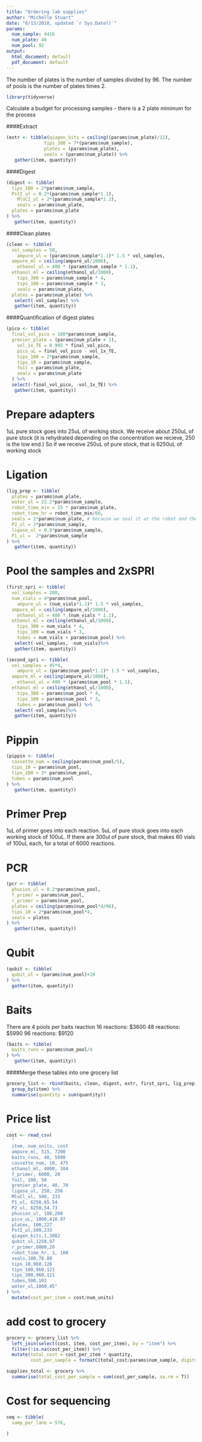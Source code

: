```yaml
---
title: "Ordering lab supplies"
author: "Michelle Stuart"
date: "6/13/2018, updated `r Sys.Date()`"
params:
  num_sample: 4416
  num_plate: 46
  num_pool: 92
output:
  html_document: default
  pdf_document: default
---
```

The number of plates is the number of samples divided by 96.  The number of pools is the number of plates times 2.

```r
library(tidyverse)
```


Calculate a budget for processing samples - there is a 2 plate minimum for the process

####Extract 
```r
(extr <- tibble(qiagen_kits = ceiling((params$num_plate)/12), 
              tips_300 = 7*(params$num_sample), 
              plates = (params$num_plate), 
              seals = (params$num_plate)) %>% 
   gather(item, quantity))
```

####Digest 
```r
(digest <- tibble(
  tips_100 = 2*params$num_sample, 
  PstI_ul = 0.2*(params$num_sample*1.1), 
    MluCI_ul = 2*(params$num_sample*1.1),
    seals = params$num_plate, 
  plates = params$num_plate
) %>% 
   gather(item, quantity))

```
####Clean plates
```r
(clean <- tibble(
  vol_samples = 50,
    ampure_ul = (params$num_sample*1.1)* 1.5 * vol_samples, 
  ampure_ml = ceiling(ampure_ul/1000),
    ethanol_ul = 400 * (params$num_sample * 1.1), 
  ethanol_ml = ceiling(ethanol_ul/1000),
    tips_300 = params$num_sample * 4,
    tips_100 = params$num_sample * 3,  
    seals = params$num_plate, 
  plates = params$num_plate) %>% 
   select(-vol_samples) %>% 
   gather(item, quantity))

```
####Quantification of digest plates

```r
(pico <- tibble(
  final_vol_pico = 100*params$num_sample,
  grenier_plate = (params$num_plate + 1),
    vol_1x_TE = 0.995 * final_vol_pico,
    pico_uL = final_vol_pico - vol_1x_TE,
    tips_100 = 2*params$num_sample,
    tips_10 = params$num_sample,
    foil = params$num_plate, 
    seals = params$num_plate
  ) %>% 
  select(-final_vol_pico, -vol_1x_TE) %>% 
   gather(item, quantity))
```
# Prepare adapters
1uL pure stock goes into 25uL of working stock.  We receive about 250uL of pure stock (it is rehydrated depending on the concentration we recieve, 250 is the low end.)  So if we receive 250uL of pure stock, that is 6250uL of working stock

# Ligation
```r
(lig_prep <- tibble(
  plates = params$num_plate, 
  water_ul = 22.2*params$num_sample,
  robot_time_min = 15 * params$num_plate,
  robot_time_hr = robot_time_min/60,
  seals = 2*params$num_plate, # because we seal it at the robot and then seal it again at the reaction
  P2_ul = 2*params$num_sample, 
  ligase_ul = 0.8*params$num_sample, 
  P1_ul =  2*params$num_sample 
) %>% 
   gather(item, quantity))
```

# Pool the samples and 2xSPRI

```r
(first_spri <- tibble(
  vol_samples = 200,
  num_vials = 4*params$num_pool, 
    ampure_ul = (num_vials*1.1)* 1.5 * vol_samples, 
  ampure_ml = ceiling(ampure_ul/1000),
    ethanol_ul = 400 * (num_vials * 1.1), 
  ethanol_ml = ceiling(ethanol_ul/1000),
    tips_300 = num_vials * 4,
    tips_100 = num_vials * 3,  
    tubes = num_vials + params$num_pool) %>% 
   select(-vol_samples, -num_vials)%>% 
   gather(item, quantity))

```

```r
(second_spri <- tibble(
  vol_samples = 45*4,
    ampure_ul = (params$num_pool*1.1)* 1.5 * vol_samples, 
  ampure_ml = ceiling(ampure_ul/1000),
    ethanol_ul = 400 * (params$num_pool * 1.1), 
  ethanol_ml = ceiling(ethanol_ul/1000),
    tips_300 = params$num_pool * 4,
    tips_100 = params$num_pool * 3,  
    tubes = params$num_pool) %>% 
   select(-vol_samples)%>% 
   gather(item, quantity))

```
# Pippin
```r
(pippin <- tibble(
  cassette_num = ceiling(params$num_pool/5),
  tips_10 = params$num_pool,
  tips_100 = 3* params$num_pool,
  tubes = params$num_pool
) %>% 
   gather(item, quantity))
```

# Primer Prep
1uL of primer goes into each reaction.  5uL of pure stock goes into each working stock of 100uL.  If there are 300ul of pure stock, that makes 60 vials of 100uL each, for a total of 6000 reactions.


# PCR
```r
(pcr <- tibble(
  phusion_ul = 0.2*params$num_pool,
  f_primer = params$num_pool,
  r_primer = params$num_pool,
  plates = ceiling(params$num_pool*4/96),
  tips_10 = 2*params$num_pool*4,
  seals = plates
) %>% 
   gather(item, quantity))
```
# Qubit
```r
(qubit <- tibble(
  qubit_ul = (params$num_pool)+20
) %>% 
  gather(item, quantity))
```


# Baits
There are 4 pools per baits reaction 
16 reactions:   $3600
48 reactions:   $5990
96 reactions:   $9120

```r
(baits <- tibble(
  baits_rxns = params$num_pool/4
) %>% 
   gather(item, quantity))

```



####Merge these tables into one grocery list
```r
grocery_list <- rbind(baits, clean, digest, extr, first_spri, lig_prep, pcr, pico, pippin, second_spri, qubit) %>% 
  group_by(item) %>% 
  summarise(quantity = sum(quantity))
```


# Price list
```r
cost <- read_csv(
  "
  item, num_units, cost
  ampure_ml, 515, 7200
  baits_rxns, 48, 5990
  cassette_num, 10, 475
  ethanol_ml, 4000, 104
  f_primer, 6000, 20
  foil, 100, 50 
  grenier_plate, 40, 70
  ligase_ul, 250, 256
  MluCl_ul, 500, 233
  P1_ul, 6250,65.54
  P2_ul, 6250,54.73
  phusion_ul, 100,200
  pico_uL, 1000,410.97
  plates, 100,227
  PstI_ul,500,233
  qiagen_kits,1,3082
  qubit_ul,1250,97
  r_primer,6000,20
  robot_time_hr, 1, 100
  seals,100,78.80
  tips_10,960,126
  tips_100,960,121
  tips_300,960,121
  tubes,500,103
  water_ul,1000,45"
) %>% 
  mutate(cost_per_item = cost/num_units)
```

# add cost to grocery
```r
grocery <- grocery_list %>% 
  left_join(select(cost, item, cost_per_item), by = "item") %>% 
  filter(!is.na(cost_per_item)) %>% 
  mutate(total_cost = cost_per_item * quantity, 
         cost_per_sample = formatC(total_cost/params$num_sample, digits = 2))

supplies_total <- grocery %>% 
  summarise(total_cost_per_sample = sum(cost_per_sample, na.rm = T))
```


# Cost for sequencing
```r
seq <- tibble(
  samp_per_lane = 576,
  
)
```

